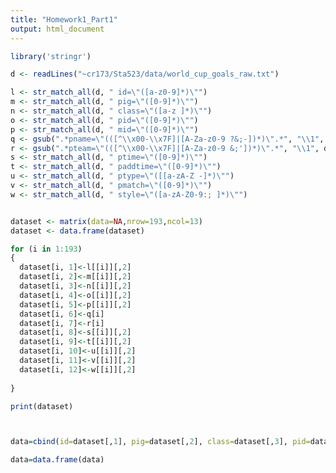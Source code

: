 ```yaml
---
title: "Homework1_Part1"
output: html_document
---
```


```r
library('stringr')

d <- readLines("~cr173/Sta523/data/world_cup_goals_raw.txt")

l <- str_match_all(d, " id=\"([a-z0-9]*)\"")
m <- str_match_all(d, " pig=\"([0-9]*)\"")
n <- str_match_all(d, " class=\"([a-z ]*)\"")
o <- str_match_all(d, " pid=\"([0-9]*)\"")
p <- str_match_all(d, " mid=\"([0-9]*)\"")
q <- gsub(".*pname=\"(([^\\x00-\\x7F]|[A-Za-z0-9 ?&;-])*)\".*", "\\1", d, perl=TRUE) #why using "perl=TRUE" here?
r <- gsub(".*pteam=\"(([^\\x00-\\x7F]|[A-Za-z0-9 &;'])*)\".*", "\\1", d, perl=TRUE) #what does .* means? What does \\1 means? Why substitute?
s <- str_match_all(d, " ptime=\"([0-9]*)\"")
t <- str_match_all(d, " paddtime=\"([0-9]*)\"")
u <- str_match_all(d, " ptype=\"([[a-zA-Z -]*)\"")
v <- str_match_all(d, " pmatch=\"([0-9]*)\"")
w <- str_match_all(d, " style=\"([a-zA-Z0-9:; ]*)\"")


dataset <- matrix(data=NA,nrow=193,ncol=13)
dataset <- data.frame(dataset)

for (i in 1:193)
{
  dataset[i, 1]<-l[[i]][,2]
  dataset[i, 2]<-m[[i]][,2]
  dataset[i, 3]<-n[[i]][,2]
  dataset[i, 4]<-o[[i]][,2]
  dataset[i, 5]<-p[[i]][,2]
  dataset[i, 6]<-q[i]
  dataset[i, 7]<-r[i]
  dataset[i, 8]<-s[[i]][,2]
  dataset[i, 9]<-t[[i]][,2]
  dataset[i, 10]<-u[[i]][,2]
  dataset[i, 11]<-v[[i]][,2]
  dataset[i, 12]<-w[[i]][,2]
  
}

print(dataset)



data=cbind(id=dataset[,1], pig=dataset[,2], class=dataset[,3], pid=dataset[,4], mid=dataset[,5], pname=dataset[,6], pteam=dataset[,7], ptime=dataset[,8], paddtime=dataset[,9], ptype=dataset[,10], pmatch=dataset[,11], style=dataset[,12])

data=data.frame(data)


```

